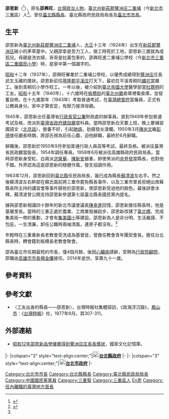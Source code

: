 {{noteTA
|1=zh-hans:庄; zh-hant:庄;
}}
{{Infobox officeholder
| name = 邵恩新
| image = 
| office = [[File:Taipei_County_Flag.svg|25px]][[臺北縣|臺北縣]]第8任[[臺北縣縣長|縣長]]
| term_start = {{start date|1973|2|1}}
| term_end = {{end date|1981|9|14}}
| predecessor = [[蘇清波|蘇清波]]
| successor =[[林豐正|林豐正]]
| office2 =[[File:Flag_of_Taipei_City_1981-2010.svg|25px]][[臺北市|臺北市]]（院轄市）第5任[[臺北市市長|市長]]
| term_start2 = {{start date|1981|12|4}}
| term_end2 = {{end date|1982|4|19}}
| vice_occupation2 = 
| predecessor2 = [[李登輝|李登輝]]
| successor2 = [[楊金欉|楊金欉]]
| birth_date = {{birth date|df=yes|1924|4|1}}
| birth_place = {{TWN-JPN}}[[臺北州|臺北州]][[新莊郡|新莊郡]][[鷺洲庄|鷺洲庄]]
| death_date = {{death date and age|df=yes|2014|9|24|1924|4|1}}
| death_place = {{TWN}}
| spouse = 邵高秀霞
| party = {{KMT}}
| nationality = {{JPN-EMP}}（1924年–1945年）<br>{{ROC}}（1945年–2014年）
| profession =
| religion =
| signature =
| footnotes =
}}
'''邵恩新'''（{{bd|1924年|4月1日|2014年|9月24日|catIdx=Shao邵}}<ref name="邵恩新辭世">{{cite news |author= |editor= |title=前縣長邵恩新辭世 22日告別式 |url=https://news.ltn.com.tw/news/local/paper/821735 |accessdate=2021-08-03 |agency=自由電子報 |date=2014-10-15 |archive-date=2014-10-16  |archive-url=https://web.archive.org/web/20141016042953/http://news.ltn.com.tw/news/local/paper/821735 |dead-url=no }}</ref>），原名'''邵興旺'''，[[台灣|台灣]][[政治人物|政治人物]]，[[臺北州|臺北州]][[新莊郡|新莊郡]][[鷺洲庄|鷺洲庄]][[二重埔_(新北市)|二重埔]]（今[[新北市|新北市]][[三重區|三重區]]）人<ref>{{Cite web |url=http://www.geocities.jp/skytenky/1/h03312.html |title=逐鹿百里侯 宦海多波濤 |access-date=2013-08-06 |archive-url=https://web.archive.org/web/20140907171435/http://www.geocities.jp/skytenky/1/h03312.html |archive-date=2014-09-07 |dead-url=yes }}</ref>。曾任[[臺北縣縣長|臺北縣縣長]]、臺北縣政府民政局局長及[[臺北市市長|臺北市市長]]。

== 生平 ==
邵恩新為[[臺北州|臺北州]][[新莊郡|新莊郡]][[鷺洲庄|鷺洲庄]][[二重埔_(新北市)|二重埔]]人，[[大正|大正]]十三年（1924年）出生在[[新莊郡|新莊郡]][[鷺洲庄|鷺洲庄]]破小的茅草屋中。父親邵拿是苦力工人，做工時死於工地，邵恩新三歲就為成孤兒。母親是洗衣婦，哥哥是拉黃包車的，邵興旺進二重埔公學校（今[[新北市三重區二重國民小學|新北市三重區二重國民小學]]）時，是家中第一個識字的。

[[昭和|昭和]]十二年（1937年），邵興旺畢業於二重埔公學校，以優秀成績得到[[鷺洲庄|鷺洲庄]]庄長武生玉藏的獎狀。邵恩新前往[[基隆郡|基隆郡]][[平溪庄|平溪庄]]打天下。最初在平溪青桐坑[[礦坑|礦坑]]當雜工。後到青桐坑小學作校工。一年以後，被介紹到[[臺北帝國大學|臺北帝國大學]]醫學部當[[杜聰明|杜聰明]]的工友。[[昭和|昭和]]十五年（1940年），十六歲時在[[板橋街|板橋街]]的[[臺北州廳|臺北州廳]]倉庫裡看倉庫，並發奮自修。在十九歲那年（1943年）考取普通考試，在[[臺灣總督府|臺灣總督府]]當僱員，正式有公務員身分。家中才算安定，有餘力接濟母親。{{r|政|page=307-308}}

1945年，邵恩新出任臺灣省[[行政長官公署|行政長官公署]]財政處的辦事員。直到1949年參加普通考試及格，改派到[[臺灣省政府|臺灣省政府]][[臺灣省政府建設廳|建設廳]]當科員。當時邵恩新白天要上班，晚上要補習國語文（[[北京話|北京話]]），營養不好，引起[[肺病|肺病]]，肋膜發炎潰爛。1950年3月[[陳尚文|陳尚文]]繼[[彭德|彭德]]接任廳長時期，將邵氏視為前任心腹，迫他辭職，最終於6月辭職。{{r|政|page=308}}

辭職後，邵恩新於1950年9月參加普通行政人員高等考試，最終及格。被派往臺灣省民政廳當股長，1954年調任專員。1958年6月被派往高雄縣政府民政局長。當時邵恩新身受紅、白兩派[[洪榮華|洪榮華]]、[[陳新安|陳新安]]器重，即使黑派的[[余登發|余登發]]當縣長，也對他不錯。外界認為這是邵恩新的穩健作風，發生協調作用。{{r|政|page=308-309}}

1963年12月，邵恩新回到[[臺北縣|臺北縣]]任民政局長，幾已成為縣長[[蘇清波|蘇清波]]左右手。然之後蘇清波左右幹部在蘇氏面前將三重市罷免縣長事件、以及三重市里長拒絕出席蘇縣長所主持的講習會等事件歸咎於邵恩新，使邵恩新受過他的臉色。最後誤會冰釋。蘇清波曾公開支持邵恩新參選第七屆臺北縣長國民黨內提名。{{r|政|page=310}}

據與邵恩新相識四十餘年的新北市議會議長[[陳幸進|陳幸進]]回憶，邵恩新擔任縣長時，他是基層里長。當時的三重正處於農業、工商業發展起步，邵恩新改建了[[臺北橋|臺北橋]]、完成集美街一帶的重劃，才會有[[集美國小|集美國小]]等建設。邵恩新為人是非分明、生活嚴謹、不包庇，一生清廉，卸任公職時兩袖清風，連房子都沒有。<ref name="邵恩新辭世"></ref>

年輕時在三重重新長老教會受洗成為基督徒，曾擔任教會青年團契會長。擔任台北縣長時，轉會籍到板橋長老教會聚會。

邵為臺北市任期最短的市長，僅4個月餘，後因[[心臟病|心臟病]]請辭，受聘為[[行政院|行政院]][[顧問|顧問]]，原職由[[高雄市市長|高雄市市長]][[楊金欉|楊金欉]]接任。2014年逝世。享壽九十一歲。

== 參考資料 ==
{{Reflist|2|refs=
<ref name="政">{{cite book |title=《政海浮沉錄》|author= |publisher= [[台灣時報|台灣時報]]社|isbn= |date=1977年9月}}</ref>
}}

==參考文獻==
* 〈工友出身的縣長——邵恩新〉，台灣時報社集體探訪，《政海浮沉錄》，[[鳳山市|鳳山市]]：《[[台灣時報|台灣時報]]》社，1977年9月。頁307-311。

== 外部連結 ==
* [https://memory.culture.tw/Home/Detail?Id=231535&IndexCode=Culture_Object 昭和12年邵恩新品學優異得到鷺洲庄庄長長獎狀]，國家文化記憶庫。

{{start box}}
{{s-gov|roc}}
|-
|colspan="3" style="text-align:center;"|'''[[File:New_Taipei_City_seal.svg|20px]][[新北市政府|台北縣政府]]'''
|-
{{s-before|[[蘇清波|蘇清波]]}}
{{s-title|[[台北縣縣長|台北縣縣長]] <br><small>第九、十屆<br>1973年2月1日－1981年9月14日}}
{{s-after|[[武增文|武增文]]（代理）<br /><small>正任：'''[[林豐正|林豐正]]'''</small>}} 
|-
|colspan="3" style="text-align:center;"|'''[[File:Emblem_of_Taipei_City_(1981-2010).svg|20px]][[台北市政府|台北市政府]]'''
|-
{{s-before|[[李登輝|李登輝]]}}
{{s-title|[[台北市市長|台北市市長]]<br><small>直轄市官派第五任<br>1981年12月4日－1982年4月19日}}
{{s-after|[[楊金欉|楊金欉]]}}
{{end box}}


{{臺北市市長}}
{{臺北縣縣長}}
{{DEFAULTSORT:Shao邵}}
[[Category:台北市市長|Category:台北市市長]]
[[Category:台北縣縣長|Category:台北縣縣長]]
[[Category:臺北縣民政局局長|Category:臺北縣民政局局長]]
[[Category:中國國民黨黨員|Category:中國國民黨黨員]]
[[Category:三重幫|Category:三重幫]]
[[Category:三重區人|Category:三重區人]]
[[Category:邵姓|En恩]]
[[Category:任內離職的臺灣地方首長|Category:任內離職的臺灣地方首長]]